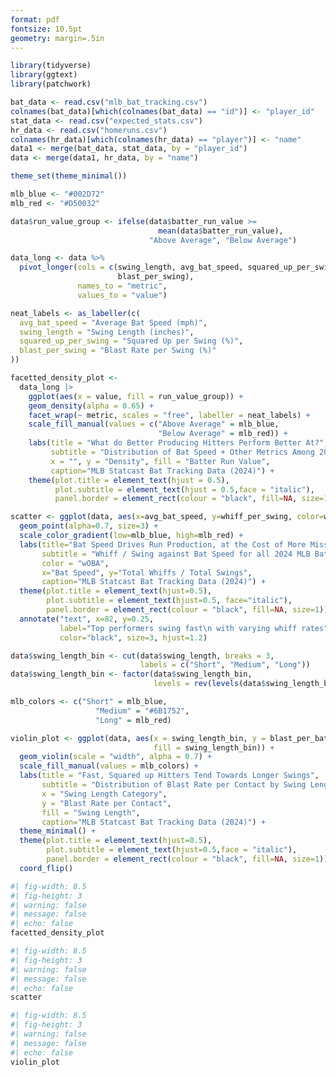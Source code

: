 ```yaml
---
format: pdf
fontsize: 10.5pt
geometry: margin=.5in
---
```

\begin{center}
\textbf{Is Bat Speed King?: Displaying Statcast's new Bat Tracking, 2024 Regular Season}
\newline
\textit{"I try to keep it real simple. I try not to add a lot of frosting on what I'm doing."}
\newline
\textit{- Tony Gwynn}
\end{center}

```r
library(tidyverse)
library(ggtext)
library(patchwork)

bat_data <- read.csv("mlb_bat_tracking.csv")
colnames(bat_data)[which(colnames(bat_data) == "id")] <- "player_id"
stat_data <- read.csv("expected_stats.csv")
hr_data <- read.csv("homeruns.csv")
colnames(hr_data)[which(colnames(hr_data) == "player")] <- "name"
data1 <- merge(bat_data, stat_data, by = "player_id")
data <- merge(data1, hr_data, by = "name")

theme_set(theme_minimal())

mlb_blue <- "#002D72"
mlb_red <- "#D50032"
```


```r
data$run_value_group <- ifelse(data$batter_run_value >= 
                                 mean(data$batter_run_value), 
                               "Above Average", "Below Average")

data_long <- data %>%
  pivot_longer(cols = c(swing_length, avg_bat_speed, squared_up_per_swing, 
                        blast_per_swing),
               names_to = "metric",
               values_to = "value")

neat_labels <- as_labeller(c(
  avg_bat_speed = "Average Bat Speed (mph)",
  swing_length = "Swing Length (inches)",
  squared_up_per_swing = "Squared Up per Swing (%)",
  blast_per_swing = "Blast Rate per Swing (%)"
))

facetted_density_plot <- 
  data_long |>
    ggplot(aes(x = value, fill = run_value_group)) +
    geom_density(alpha = 0.65) +
    facet_wrap(~ metric, scales = "free", labeller = neat_labels) +
    scale_fill_manual(values = c("Above Average" = mlb_blue, 
                                 "Below Average" = mlb_red)) +
    labs(title = "What do Better Producing Hitters Perform Better At?",
         subtitle = "Distribution of Bat Speed + Other Metrics Among 2024 Batters",
         x = "", y = "Density", fill = "Batter Run Value",
         caption="MLB Statcast Bat Tracking Data (2024)") +
    theme(plot.title = element_text(hjust = 0.5),
          plot.subtitle = element_text(hjust = 0.5,face = "italic"),
          panel.border = element_rect(colour = "black", fill=NA, size=1))
```

```r
scatter <- ggplot(data, aes(x=avg_bat_speed, y=whiff_per_swing, color=woba)) +
  geom_point(alpha=0.7, size=3) +
  scale_color_gradient(low=mlb_blue, high=mlb_red) +
  labs(title="Bat Speed Drives Run Production, at the Cost of More Misses",
       subtitle = "Whiff / Swing against Bat Speed for all 2024 MLB Batters",
       color = "wOBA",
       x="Bat Speed", y="Total Whiffs / Total Swings",
       caption="MLB Statcast Bat Tracking Data (2024)") +
  theme(plot.title = element_text(hjust=0.5),
        plot.subtitle = element_text(hjust=0.5, face="italic"),
        panel.border = element_rect(colour = "black", fill=NA, size=1)) +
  annotate("text", x=82, y=0.25, 
           label="Top performers swing fast\n with varying whiff rates", 
           color="black", size=3, hjust=1.2)
```


```r
data$swing_length_bin <- cut(data$swing_length, breaks = 3, 
                             labels = c("Short", "Medium", "Long"))
data$swing_length_bin <- factor(data$swing_length_bin, 
                                levels = rev(levels(data$swing_length_bin)))

mlb_colors <- c("Short" = mlb_blue,
                   "Medium" = "#6B1752",
                   "Long" = mlb_red)

violin_plot <- ggplot(data, aes(x = swing_length_bin, y = blast_per_bat_contact, 
                                fill = swing_length_bin)) +
  geom_violin(scale = "width", alpha = 0.7) +
  scale_fill_manual(values = mlb_colors) +
  labs(title = "Fast, Squared up Hitters Tend Towards Longer Swings",
       subtitle = "Distribution of Blast Rate per Contact by Swing Length Bin",
       x = "Swing Length Category",
       y = "Blast Rate per Contact",
       fill = "Swing Length",
       caption="MLB Statcast Bat Tracking Data (2024)") +
  theme_minimal() +
  theme(plot.title = element_text(hjust=0.5),
        plot.subtitle = element_text(hjust=0.5,face = "italic"),
        panel.border = element_rect(colour = "black", fill=NA, size=1)) +
  coord_flip()

```

```r
#| fig-width: 8.5
#| fig-height: 3
#| warning: false
#| message: false
#| echo: false
facetted_density_plot
```
\vspace{1.5em}

```r
#| fig-width: 8.5
#| fig-height: 3
#| warning: false
#| message: false
#| echo: false
scatter
```
\vspace{1.5em}
```r
#| fig-width: 8.5
#| fig-height: 3
#| warning: false
#| message: false
#| echo: false
violin_plot
```
